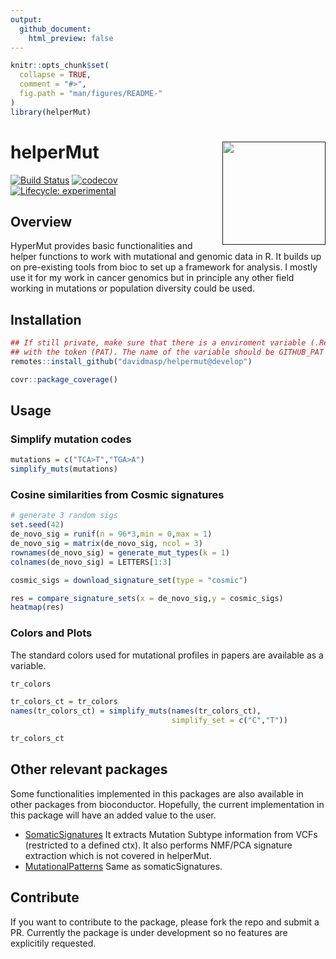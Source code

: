 ```yaml
---
output:
  github_document:
    html_preview: false
---
```


<!-- README.md is generated from README.Rmd. Please edit that file -->

```r
knitr::opts_chunk$set(
  collapse = TRUE,
  comment = "#>",
  fig.path = "man/figures/README-"
)
library(helperMut)
```

# helperMut <a href=''><img src='man/figures/helperMut.png' align="right" height="165" /></a>

<!-- badges: start -->
[![Build Status](https://travis-ci.com/davidmasp/helperMut.svg?branch=develop)](https://travis-ci.com/davidmasp/helperMut)
[![codecov](https://codecov.io/gh/davidmasp/helperMut/branch/develop/graph/badge.svg?token=9jkMksb2mk)](https://codecov.io/gh/davidmasp/helperMut)
[![Lifecycle: experimental](https://img.shields.io/badge/lifecycle-experimental-orange.svg)](https://www.tidyverse.org/lifecycle/#experimental)
<!-- badges: end -->



## Overview

HyperMut provides basic functionalities and helper
functions to work with mutational and genomic data in R. It builds up
on pre-existing tools from bioc to set up a framework for analysis. 
I mostly use it for my work in cancer genomics but in principle any other
field working in mutations or population diversity could be used.


## Installation

```r
## If still private, make sure that there is a enviroment variable (.Renviron)
## with the token (PAT). The name of the variable should be GITHUB_PAT
remotes::install_github("davidmasp/helpermut@develop")

```

```r

covr::package_coverage()

```


## Usage

### Simplify mutation codes

```r
mutations = c("TCA>T","TGA>A")
simplify_muts(mutations)
```

### Cosine similarities from Cosmic signatures

```r
# generate 3 random sigs
set.seed(42)
de_novo_sig = runif(n = 96*3,min = 0,max = 1)
de_novo_sig = matrix(de_novo_sig, ncol = 3)
rownames(de_novo_sig) = generate_mut_types(k = 1)
colnames(de_novo_sig) = LETTERS[1:3]

cosmic_sigs = download_signature_set(type = "cosmic")

res = compare_signature_sets(x = de_novo_sig,y = cosmic_sigs)
heatmap(res)
```


### Colors and Plots

The standard colors used for mutational profiles in papers are available as 
a variable.

```r
tr_colors

tr_colors_ct = tr_colors
names(tr_colors_ct) = simplify_muts(names(tr_colors_ct),
                                    simplify_set = c("C","T"))

tr_colors_ct
```



## Other relevant packages

Some functionalities implemented in this packages are also available in other
packages from bioconductor. Hopefully, the current implementation in this
package will have an added value to the user. 

* [SomaticSignatures](http://bioconductor.org/packages/release/bioc/html/SomaticSignatures.html) It extracts Mutation Subtype information from VCFs (restricted to a defined ctx). It also performs NMF/PCA signature extraction which is not covered in helperMut.
* [MutationalPatterns](http://bioconductor.org/packages/release/bioc/html/MutationalPatterns.html) Same as somaticSignatures.

## Contribute

If you want to contribute to the package, please fork the repo and submit
a PR. Currently the package is under development so no features are explicitily
requested.


